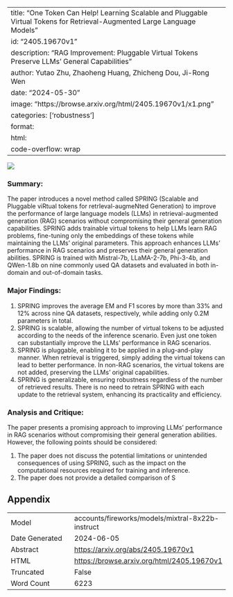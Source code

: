 
---
title: "One Token Can Help! Learning Scalable and Pluggable Virtual Tokens for Retrieval-Augmented Large Language Models"
id: "2405.19670v1"
description: "RAG Improvement: Pluggable Virtual Tokens Preserve LLMs' General Capabilities"
author: Yutao Zhu, Zhaoheng Huang, Zhicheng Dou, Ji-Rong Wen
date: "2024-05-30"
image: "https://browse.arxiv.org/html/2405.19670v1/x1.png"
categories: ['robustness']
format:
  html:
    code-overflow: wrap
---

![](https://browse.arxiv.org/html/2405.19670v1/x1.png)

### Summary:

The paper introduces a novel method called SPRING (Scalable and Pluggable viRtual tokens for retrIeval-augmeNted Generation) to improve the performance of large language models (LLMs) in retrieval-augmented generation (RAG) scenarios without compromising their general generation capabilities. SPRING adds trainable virtual tokens to help LLMs learn RAG problems, fine-tuning only the embeddings of these tokens while maintaining the LLMs' original parameters. This approach enhances LLMs' performance in RAG scenarios and preserves their general generation abilities. SPRING is trained with Mistral-7b, LLaMA-2-7b, Phi-3-4b, and QWen-1.8b on nine commonly used QA datasets and evaluated in both in-domain and out-of-domain tasks.

### Major Findings:

1. SPRING improves the average EM and F1 scores by more than 33% and 12% across nine QA datasets, respectively, while adding only 0.2M parameters in total.
2. SPRING is scalable, allowing the number of virtual tokens to be adjusted according to the needs of the inference scenario. Even just one token can substantially improve the LLMs' performance in RAG scenarios.
3. SPRING is pluggable, enabling it to be applied in a plug-and-play manner. When retrieval is triggered, simply adding the virtual tokens can lead to better performance. In non-RAG scenarios, the virtual tokens are not added, preserving the LLMs' original capabilities.
4. SPRING is generalizable, ensuring robustness regardless of the number of retrieved results. There is no need to retrain SPRING with each update to the retrieval system, enhancing its practicality and efficiency.

### Analysis and Critique:

The paper presents a promising approach to improving LLMs' performance in RAG scenarios without compromising their general generation abilities. However, the following points should be considered:

1. The paper does not discuss the potential limitations or unintended consequences of using SPRING, such as the impact on the computational resources required for training and inference.
2. The paper does not provide a detailed comparison of S

## Appendix

|          |          |
|----------|----------|
| Model     | accounts/fireworks/models/mixtral-8x22b-instruct       |
| Date Generated     | 2024-06-05       |
| Abstract | [https://arxiv.org/abs/2405.19670v1](https://arxiv.org/abs/2405.19670v1)        |
| HTML     | [https://browse.arxiv.org/html/2405.19670v1](https://browse.arxiv.org/html/2405.19670v1)       |
| Truncated       | False       |
| Word Count       | 6223       |